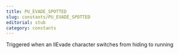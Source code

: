 ```yaml
---
title: PU_EVADE_SPOTTED
slug: constants/PU_EVADE_SPOTTED
editorial: stub
category: constants
---
```


<LSLConstant
	name="PU_EVADE_SPOTTED"
	type="integer"
	value="0x08"
/>

Triggered when an llEvade character switches from hiding to running
